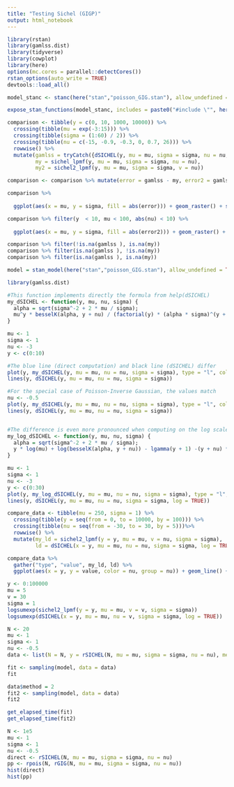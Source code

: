 ```yaml
---
title: "Testing Sichel (GIGP)"
output: html_notebook
---
```


```r
library(rstan)
library(gamlss.dist)
library(tidyverse)
library(cowplot)
library(here)
options(mc.cores = parallel::detectCores())
rstan_options(auto_write = TRUE)
devtools::load_all()
```

```r
model_stanc <- stanc(here("stan","poisson_GIG.stan"), allow_undefined = TRUE)

expose_stan_functions(model_stanc, includes = paste0("#include \"", here("dev", "besselk.hpp"),"\""), show_compiler_warnings = TRUE)
```

```r

comparison <- tibble(y = c(0, 10, 1000, 10000)) %>% 
  crossing(tibble(mu = exp(-3:15))) %>% 
  crossing(tibble(sigma = (1:60) / 2)) %>%
  crossing(tibble(nu = c(-15, -0.9, -0.3, 0, 0.7, 26))) %>%
  rowwise() %>%
  mutate(gamlss = tryCatch({dSICHEL(y, mu = mu, sigma = sigma, nu = nu, log = TRUE)}, error = function(e) {NA_real_}),
         my = sichel_lpmf(y, mu = mu, sigma = sigma, nu = nu),
         my2 = sichel2_lpmf(y, mu = mu, sigma = sigma, v = nu)) 

comparison <- comparison %>% mutate(error = gamlss - my, error2 = gamlss - my2)

```

```r
comparison %>% 
  
  ggplot(aes(x = mu, y = sigma, fill = abs(error))) + geom_raster() + scale_x_log10()  + facet_grid(nu ~ y)  

comparison %>% filter(y  < 10, mu < 100, abs(nu) < 10) %>%
  
  ggplot(aes(x = mu, y = sigma, fill = abs(error2))) + geom_raster() + scale_x_log10()  + facet_grid(nu ~ y)  

```


```r
comparison %>% filter(!is.na(gamlss ), is.na(my))
comparison %>% filter(is.na(gamlss ), !is.na(my))
comparison %>% filter(is.na(gamlss ), is.na(my))
```

```r
model = stan_model(here("stan","poisson_GIG.stan"), allow_undefined = TRUE, includes = paste0("#include \"", here("dev", "besselk.hpp"),"\"\n")) 
```

```r
library(gamlss.dist)

#This function implements directly the formula from help(dSICHEL)
my_dSICHEL <- function(y, mu, nu, sigma) {
  alpha = sqrt(sigma^-2 + 2 * mu / sigma);
  mu^y * besselK(alpha, y + nu) / (factorial(y) * (alpha * sigma)^(y + nu) * besselK(1/sigma, nu))
}

mu <- 1
sigma <- 1
nu <- -3
y <- c(0:10)

#The blue line (direct computation) and black line (dSICHEL) differ
plot(y, my_dSICHEL(y, mu = mu, nu = nu, sigma = sigma), type = "l", col = "blue", lty = 2, lwd = 3)
lines(y, dSICHEL(y, mu = mu, nu = nu, sigma = sigma))

#For the special case of Poisson-Inverse Gaussian, the values match 
nu <- -0.5
plot(y, my_dSICHEL(y, mu = mu, nu = nu, sigma = sigma), type = "l", col = "blue", lty = 2, lwd = 3)
lines(y, dSICHEL(y, mu = mu, nu = nu, sigma = sigma))


#The difference is even more pronounced when computing on the log scale
my_log_dSICHEL <- function(y, mu, nu, sigma) {
  alpha = sqrt(sigma^-2 + 2 * mu / sigma);
  y * log(mu) + log(besselK(alpha, y + nu)) - lgamma(y + 1) -(y + nu) * (log(alpha) + log(sigma)) - log(besselK(1/sigma, nu))
}

mu <- 1
sigma <- 1
nu <- -3
y <- c(0:30)
plot(y, my_log_dSICHEL(y, mu = mu, nu = nu, sigma = sigma), type = "l", col = "blue", lty = 2, lwd = 3)
lines(y, dSICHEL(y, mu = mu, nu = nu, sigma = sigma, log = TRUE))


```

```r
compare_data <- tibble(mu = 250, sigma = 1) %>% 
  crossing(tibble(y = seq(from = 0, to = 10000, by = 100))) %>% 
  crossing(tibble(nu = seq(from = -30, to = 30, by = 5)))%>% 
  rowwise() %>%
  mutate(my_ld = sichel2_lpmf(y = y, mu = mu, v = nu, sigma = sigma), 
         ld = dSICHEL(x = y, mu = mu, nu = nu, sigma = sigma, log = TRUE)) 

compare_data %>% 
  gather("type", "value", my_ld, ld) %>%
  ggplot(aes(x = y, y = value, color = nu, group = nu)) + geom_line() + facet_wrap(~type)
```
```r
y <- 0:100000
mu = 5
v = 30
sigma = 1
logsumexp(sichel2_lpmf(y = y, mu = mu, v = v, sigma = sigma))
logsumexp(dSICHEL(x = y, mu = mu, nu = v, sigma = sigma, log = TRUE))
```

```r
N <- 20
mu <- 1
sigma <- 1
nu <- -0.5
data <- list(N = N, y = rSICHEL(N, mu = mu, sigma = sigma, nu = nu), method = 1)

fit <- sampling(model, data = data)
fit

data$method = 2
fit2 <- sampling(model, data = data)
fit2

get_elapsed_time(fit)
get_elapsed_time(fit2)

```

```r
N <- 1e5
mu <- 1
sigma <- 1
nu <- -0.5
direct <- rSICHEL(N, mu = mu, sigma = sigma, nu = nu)
pp <- rpois(N, rGIG(N, mu = mu, sigma = sigma, nu = nu))
hist(direct)
hist(pp)
```

